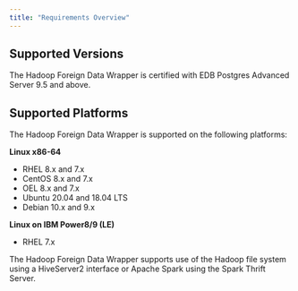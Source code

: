 ```yaml
---
title: "Requirements Overview"
---
```


## Supported Versions

The Hadoop Foreign Data Wrapper is certified with EDB Postgres Advanced Server 9.5 and above.

## Supported Platforms

The Hadoop Foreign Data Wrapper is supported on the following platforms:

**Linux x86-64**

-   RHEL 8.x and 7.x
-   CentOS 8.x and 7.x
-   OEL 8.x and 7.x
-   Ubuntu 20.04 and 18.04 LTS
-   Debian 10.x and 9.x

**Linux on IBM Power8/9 (LE)**

-   RHEL 7.x

The Hadoop Foreign Data Wrapper supports use of the Hadoop file system using a HiveServer2 interface or Apache Spark using the Spark Thrift Server.
